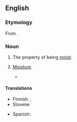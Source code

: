==English==

===Etymology===
From {{suffix|moist|ness|lang=en}}.

===Noun===
{{en-noun|~|es}}

# The property of being [[moist]].
# {{lb|en|obsolete}} [[moisture|Moisture]].
#* {{RQ:Florio Montaigne Essayes|chapter=12|book=II|passage=The '''moistnesse''' which the roote of a tree suckes becomes a trunke, a leafe, and fruite: And the aire being but one, applied unto a trumpet, becommoth diverse in a thousand sorts of sounds.}}

====Translations====
{{trans-top|moistness}}
* Finnish: {{t+|fi|kosteus}}, {{t+|fi|nihkeys}}
* Slovene: {{t|sl|vlážnost}}
{{trans-mid}}
* Spanish: {{t+|es|humedad|f}}
{{trans-bottom}}